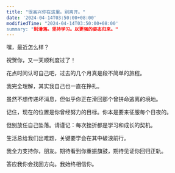```yaml
---
title: "很高兴你在这里。别离开。"
date: '2024-04-14T03:50:00+08:00'
modifiedTime: "2024-04-14T03:50:00+08:00'
summary: "别滑落。坚持学习。以更强的姿态归来。"
---
```



嘿，最近怎么样？

祝贺你，又一天顺利度过了！

花点时间认可自己吧，过去的几个月真是段不简单的旅程。

我完全理解，其实我自己也一直在挣扎。

虽然不想传递坏消息，但似乎你正在滑回那个曾拼命逃离的境地。

记住，现在的位置是你曾经努力的目标。你本是要来征服每个日夜的。

但别放任自己坠落。请谨记：每次挫折都是学习和成长的契机。

生活总给我们出难题，关键要学会在其中破浪前行。

我全力支持你，朋友。期待看到你重振旗鼓，期待见证你回归正轨。

答应我你会找回方向。我始终相信你。
